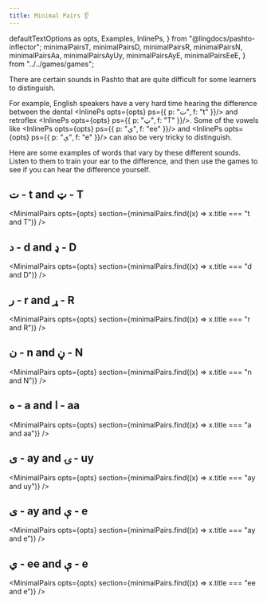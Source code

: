 ```yaml
---
title: Minimal Pairs 👂
---
```


  defaultTextOptions as opts,
  Examples,
  InlinePs,
} from "@lingdocs/pashto-inflector";
  minimalPairsT,
  minimalPairsD,
  minimalPairsR,
  minimalPairsN,
  minimalPairsAa,
  minimalPairsAyUy,
  minimalPairsAyE,
  minimalPairsEeE,
} from "../../games/games";

There are certain sounds in Pashto that are quite difficult for some learners to distinguish.

For example, English speakers have a very hard time hearing the difference between the dental <InlinePs opts={opts} ps={{ p: "ت", f: "t" }}/> and retroflex <InlinePs opts={opts} ps={{ p: "ټ", f: "T" }}/>. Some of the vowels like <InlinePs opts={opts} ps={{ p: "ي", f: "ee" }}/> and <InlinePs opts={opts} ps={{ p: "ې", f: "e" }}/> can also be very tricky to distinguish.

Here are some examples of words that vary by these different sounds. Listen to them to train your ear to the difference, and then use the games to see if you can hear the difference yourself.

## ت - t and ټ - T

<MinimalPairs
  opts={opts}
  section={minimalPairs.find((x) => x.title === "t and T")}
/>

<GameDisplay record={minimalPairsT} />

## د - d and ډ - D

<MinimalPairs
  opts={opts}
  section={minimalPairs.find((x) => x.title === "d and D")}
/>

<GameDisplay record={minimalPairsD} />

## ر - r and ړ - R

<MinimalPairs
  opts={opts}
  section={minimalPairs.find((x) => x.title === "r and R")}
/>

<GameDisplay record={minimalPairsR} />

## ن - n and ڼ - N

<MinimalPairs
  opts={opts}
  section={minimalPairs.find((x) => x.title === "n and N")}
/>

<GameDisplay record={minimalPairsN} />

## ه - a and ا - aa

<MinimalPairs
  opts={opts}
  section={minimalPairs.find((x) => x.title === "a and aa")}
/>

<GameDisplay record={minimalPairsAa} />

## ی - ay and ۍ - uy

<MinimalPairs
  opts={opts}
  section={minimalPairs.find((x) => x.title === "ay and uy")}
/>

<GameDisplay record={minimalPairsAyUy} />

## ی - ay and ې - e

<MinimalPairs
  opts={opts}
  section={minimalPairs.find((x) => x.title === "ay and e")}
/>

<GameDisplay record={minimalPairsAyE} />

## ي - ee and ې - e

<MinimalPairs
  opts={opts}
  section={minimalPairs.find((x) => x.title === "ee and e")}
/>

<GameDisplay record={minimalPairsEeE} />
